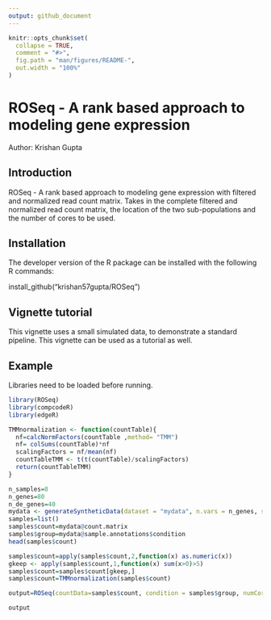 ```yaml
---
output: github_document
---
```


<!-- README.md is generated from README.Rmd. Please edit that file -->

```r
knitr::opts_chunk$set(
  collapse = TRUE,
  comment = "#>",
  fig.path = "man/figures/README-",
  out.width = "100%"
)
```


# ROSeq - A rank based approach to modeling gene expression

Author: Krishan Gupta

## Introduction

ROSeq - A rank based approach to modeling gene expression with filtered and normalized read count matrix. Takes in the complete filtered and normalized read count matrix, the location of the two sub-populations and the number of cores to be used.

## Installation

The developer version of the R package can be installed with the following R commands:

install_github("krishan57gupta/ROSeq")

## Vignette tutorial

This vignette uses a small simulated data, to demonstrate a standard pipeline. This vignette can be used as a tutorial as well.

## Example

Libraries need to be loaded before running.


```r
library(ROSeq)
library(compcodeR)
library(edgeR)
```

```r
TMMnormalization <- function(countTable){
  nf=calcNormFactors(countTable ,method= "TMM")
  nf= colSums(countTable)*nf
  scalingFactors = nf/mean(nf)
  countTableTMM <- t(t(countTable)/scalingFactors)
  return(countTableTMM)
}
```

```r
n_samples=8
n_genes=80
n_de_genes=40
mydata <- generateSyntheticData(dataset = "mydata", n.vars = n_genes, samples.per.cond = n_samples, n.diffexp = n_de_genes)
samples=list()
samples$count=mydata@count.matrix
samples$group=mydata@sample.annotations$condition
head(samples$count)
```

```r
samples$count=apply(samples$count,2,function(x) as.numeric(x))
gkeep <- apply(samples$count,1,function(x) sum(x>0)>5)
samples$count=samples$count[gkeep,]
samples$count=TMMnormalization(samples$count)
```

```r
output=ROSeq(countData=samples$count, condition = samples$group, numCores=1)
```

```r
output
```
